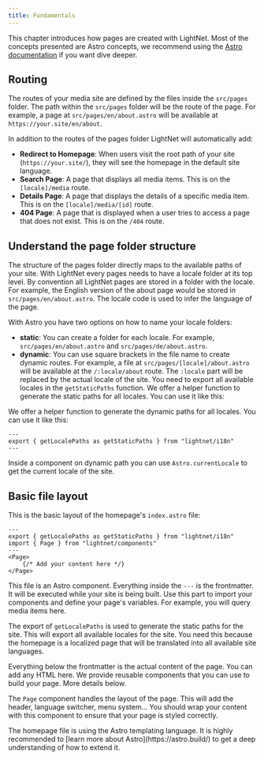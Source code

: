 ```yaml
---
title: Fundamentals
---
```



This chapter introduces how pages are created with LightNet. Most of the concepts presented are Astro concepts, we 
recommend using the [Astro documentation](https://docs.astro.build) if you want dive deeper.

## Routing

The routes of your media site are defined by the files inside the `src/pages` folder.
The path within the `src/pages` folder will be the route of the page. 
For example, a page at `src/pages/en/about.astro` will be available at `https://your.site/en/about`.

In addition to the routes of the pages folder LightNet will automatically add:

- **Redirect to Homepage**: When users visit the root path of your site (`https://your.site/`), they will see the homepage in the default site language.
- **Search Page**: A page that displays all media items. This is on the `[locale]/media` route.
- **Details Page**: A page that displays the details of a specific media item. This is on the `[locale]/media/[id]` route.
- **404 Page**: A page that is displayed when a user tries to access a page that does not exist. This is on the `/404` route.


## Understand the page folder structure

The structure of the pages folder directly maps to the available paths of your site.
With LightNet every pages needs to have a locale folder at its top level.
By convention all LightNet pages are stored in a folder with the locale. 
For example, the English version of the about page would be stored in `src/pages/en/about.astro`. 
The locale code is used to infer the language of the page.

With Astro you have two options on how to name your locale folders:

- **static**: You can create a folder for each locale. For example, `src/pages/en/about.astro` and `src/pages/de/about.astro`.
- **dynamic**: You can use square brackets in the file name to create dynamic routes. For example, a file at `src/pages/[locale]/about.astro` will be available at the `/:locale/about` route. The `:locale` part will be replaced by the actual locale of the site. You need to export all available locales in the `getStaticPaths` function. We offer a helper function to generate the static paths for all locales. You can use it like this:

We offer a helper function to generate the dynamic paths for all locales. You can use it like this:

```astro title="src/pages/[locale]/about.astro"
---
export { getLocalePaths as getStaticPaths } from "lightnet/i18n"
---
```

Inside a component on dynamic path you can use `Astro.currentLocale` to get the current locale of the site.



## Basic file layout

This is the basic layout of the homepage's `index.astro` file:

```astro title="src/pages/[locale]/index.astro"
---
export { getLocalePaths as getStaticPaths } from "lightnet/i18n"
import { Page } from "lightnet/components"
---
<Page>
    {/* Add your content here */}
</Page>
```

This file is an Astro component. Everything inside the `---` is the frontmatter. It will be executed while your site is being built. Use this part to import your components and define your page's variables. For example, you will query media items here.

The export of `getLocalePaths` is used to generate the static paths for the site. This will export all available locales for the site. You need this because the homepage is a localized page that will be translated into all available site languages.

Everything below the frontmatter is the actual content of the page. You can add any HTML here. We provide 
reusable components that you can use to build your page. More details below.

The `Page` component handles the layout of the page. This will add the header, language switcher, menu system... You should wrap your content with this component to ensure that your page is styled correctly.

<Aside type="tip">
The homepage file is using the Astro templating language. It is highly recommended to [learn more about Astro](https://astro.build/) to get a deep understanding of how to extend it.
</Aside>
